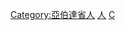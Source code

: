 {{Commonscat|People of Calgary}}

[[Category:亞伯達省人|Category:亞伯達省人]]
[[Category:卡加利|人]]
[[Category:加拿大各城市出身人物|C]]